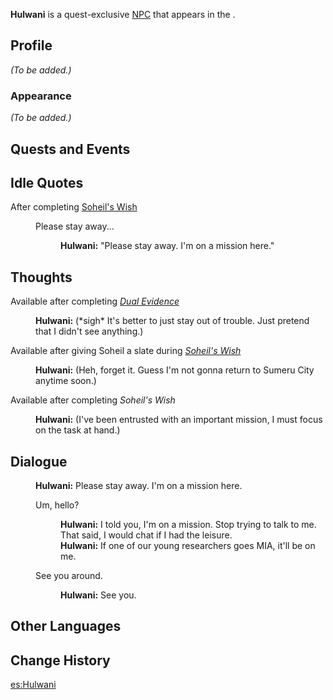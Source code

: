 {{Meta
<!-- Remove this template after adding the missing info -->
|missing_NPC_profile  = yes
}}
{{Character Infobox
|type             = Quest NPC
|image            = NPC Hulwani.png
|realname         = <!-- Optional, if different from in-game name -->
|deceased         = <!-- Past (for deceased prior to events of the game) or free response -->
|region           = Sumeru
|location         = Sumeru
|affiliation      = Corps of Thirty
|title            = Mercenary, Corps of Thirty

|ancestry         = <!-- Clan/family -->
|father           = 
|mother           = 
|spouse           = 
|sibling          = 
|child            = 
|relative         = 

|voiceEN          = 
|voiceCN          = 
|voiceJP          = 
|dialoguereward   = 
}}
'''Hulwani''' is a quest-exclusive [[NPC]] that appears in the {{Quest|Old Notes and New Friends}}.
<!--
==Location==
{{subst:#tag:gallery|
NPC Location {{subst:PAGENAME}}.png{{subst:!}}{{subst:PAGENAME}}'s location
NPC Location {{subst:PAGENAME}} Context.png{{subst:!}}Additional context
|captionalign=center
}}
-->
==Profile==
<!--Detailed story/lore information goes here.-->
''(To be added.)''

===Appearance===
<!--Keep appearance section short and concise. Limit to 2 paragraphs with 3-4 sentences each.-->
''(To be added.)''

==Quests and Events==
{{Quests and Events}}

==Idle Quotes==
;After completing [[Soheil's Wish]]
{{Dialogue Start}}
: {{DIcon|Idle}} Please stay away...
:: {{A|VO Hulwani 01.ogg}} '''Hulwani:''' "Please stay away. I'm on a mission here."
{{Dialogue End}}

==Thoughts==
{{All Schemes to Know Explanation|name=Hulwani}}

;Available after completing ''[[Dual Evidence]]''
{{Dialogue Start}}
:'''Hulwani:''' (*sigh* It's better to just stay out of trouble. Just pretend that I didn't see anything.)
{{Dialogue End}}

;Available after giving Soheil a slate during ''[[Soheil's Wish]]''
{{Dialogue Start}}
:'''Hulwani:''' (Heh, forget it. Guess I'm not gonna return to Sumeru City anytime soon.)
{{Dialogue End}}

;Available after completing ''Soheil's Wish''
{{Dialogue Start}}
:{{A|VO Hulwani All Schemes to Know 01.ogg}} '''Hulwani:''' (I've been entrusted with an important mission, I must focus on the task at hand.)
{{Dialogue End}}

==Dialogue==
{{Dialogue Start}}
:'''Hulwani:''' Please stay away. I'm on a mission here.
:{{DIcon}} Um, hello?
::'''Hulwani:''' I told you, I'm on a mission. Stop trying to talk to me. That said, I would chat if I had the leisure.
::'''Hulwani:''' If one of our young researchers goes MIA, it'll be on me.
:{{DIcon}} See you around.
::'''Hulwani:''' See you.
{{Dialogue End}}
<!--
==Event Dialogue==
===Event Name===
{{Dialogue Start}}
:'''{{subst:PAGENAME}}:'''
{{Dialogue End}}

==Trivia==
* 
-->
==Other Languages==
{{Other Languages
|default_hidden = 1
|en      = Hulwani
|zhs     = 哈尔瓦尼
|zhs_rm  = Hā'ěrwǎní
|zht     = 哈爾瓦尼
|zht_rm  = Hā'ěrwǎní
|ja      = ハルワニ
|ja_rm   = Haruwani
|ko      = 훌와니
|ko_rm   = Hulwani
|es      = Hulwani
|fr      = Hulwani
|ru      = Хульвани
|th      = Hulwani
|vi      = Hulwani
|de      = Hulwani
|id      = Hulwani
|pt      = Hulwani
|tr      = Hulwani
|it      = Hulwani
}}

==Change History==
{{Change History|3.1}}
<!--
==References==
{{Reflist}}
-->

[[es:Hulwani]]